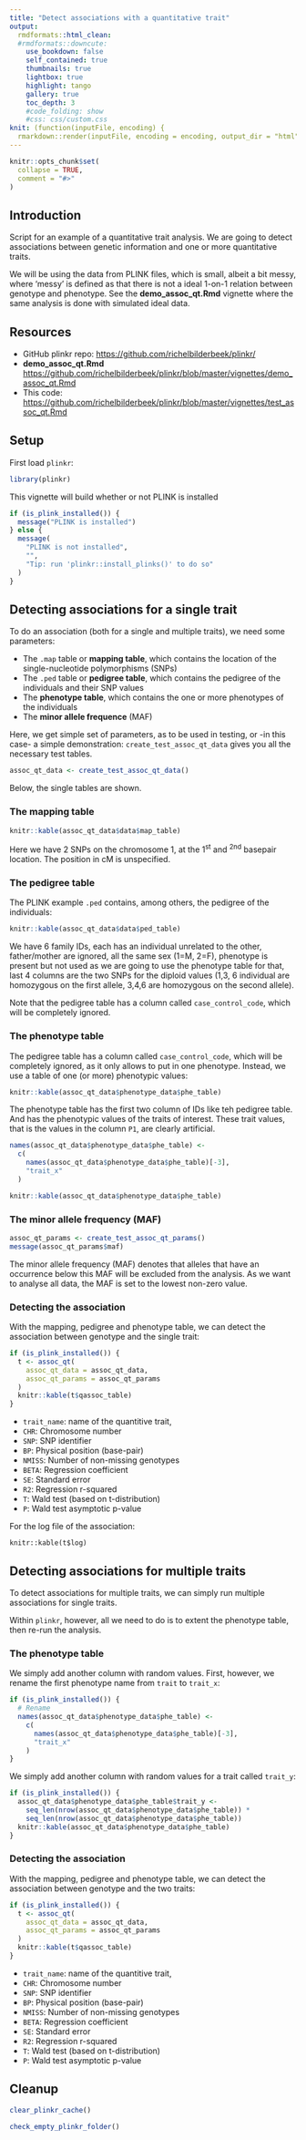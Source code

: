 ```yaml
---
title: "Detect associations with a quantitative trait"
output:
  rmdformats::html_clean:
  #rmdformats::downcute:
    use_bookdown: false
    self_contained: true
    thumbnails: true
    lightbox: true
    highlight: tango
    gallery: true
    toc_depth: 3
    #code_folding: show
    #css: css/custom.css
knit: (function(inputFile, encoding) {
  rmarkdown::render(inputFile, encoding = encoding, output_dir = "html") })
---
```


```r
knitr::opts_chunk$set(
  collapse = TRUE,
  comment = "#>"
)
```

## Introduction

Script for an example of a   quantitative trait analysis.
We are going to detect associations between genetic information
and one or more quantitative traits.

We will be using the data from PLINK files, which
is small, albeit a bit messy, where 'messy' is defined
as that there is not a ideal 1-on-1 relation between genotype
and phenotype. See the **demo_assoc_qt.Rmd** vignette
where the same analysis is done with simulated
ideal data.

## Resources

* GitHub plinkr repo: [https://github.com/richelbilderbeek/plinkr/](https://github.com/richelbilderbeek/plinkr/)
* **demo_assoc_qt.Rmd** [https://github.com/richelbilderbeek/plinkr/blob/master/vignettes/demo_assoc_qt.Rmd](https://github.com/richelbilderbeek/plinkr/blob/master/vignettes/demo_assoc_qt.Rmd)
* This code: [https://github.com/richelbilderbeek/plinkr/blob/master/vignettes/test_assoc_qt.Rmd](https://github.com/richelbilderbeek/plinkr/blob/master/vignettes/test_assoc_qt.Rmd)

## Setup

First load `plinkr`:

```r
library(plinkr)
```

This vignette will build whether or not PLINK is installed

```r
if (is_plink_installed()) {
  message("PLINK is installed")
} else {
  message(
    "PLINK is not installed",
    "",
    "Tip: run 'plinkr::install_plinks()' to do so"
  )
}
```

## Detecting associations for a single trait

To do an association (both for a single and multiple traits),
we need some parameters:

 * The `.map` table or **mapping table**, which contains the location
   of the single-nucleotide polymorphisms (SNPs)
 * The `.ped` table or **pedigree table**, which contains the pedigree
   of the individuals and their SNP values
 * The **phenotype table**, which contains the one or more phenotypes
   of the individuals
 * The **minor allele frequence** (MAF)

Here, we get simple set of parameters, as to be used in testing,
or -in this case- a simple demonstration:
`create_test_assoc_qt_data` gives you all the necessary test tables.
```r
assoc_qt_data <- create_test_assoc_qt_data()
```

Below, the single tables are shown.

### The mapping table

```r
knitr::kable(assoc_qt_data$data$map_table)
```

Here we have 2 SNPs on the chromosome 1, at the 1<sup>st</sup> and <sup>2nd</sup> basepair location.
The position in cM is unspecified.

### The pedigree table

The PLINK example `.ped` contains, among others, the pedigree of the individuals:

```r
knitr::kable(assoc_qt_data$data$ped_table)
```
We have 6 family IDs, each has an individual unrelated to the other, father/mother are ignored, all the same sex (1=M, 2=F), phenotype is present but not used as we are going to use the phenotype table for that, last 4 columns are the two SNPs for the diploid values (1,3, 6 individual are homozygous on the first allele, 3,4,6 are homozygous on the second allele).

Note that the pedigree table has a column called `case_control_code`,
which will be completely ignored.

### The phenotype table

The pedigree table has a column called `case_control_code`,
which will be completely ignored, as it only allows to put in
one phenotype. Instead, we use a table of one (or more) phenotypic
values:

```r
knitr::kable(assoc_qt_data$phenotype_data$phe_table)
```

The phenotype table has the first two column of IDs like teh pedigree table.
And has the phenotypic values of the traits of interest.
These trait values, that is the values in the column `P1`,
are clearly artificial.

```r
names(assoc_qt_data$phenotype_data$phe_table) <-
  c(
    names(assoc_qt_data$phenotype_data$phe_table)[-3],
    "trait_x"
  )
```

```r
knitr::kable(assoc_qt_data$phenotype_data$phe_table)
```

### The minor allele frequency (MAF)

```r
assoc_qt_params <- create_test_assoc_qt_params()
message(assoc_qt_params$maf)
```

The minor allele frequency (MAF) denotes that alleles that
have an occurrence below this MAF will be excluded from
the analysis. As we want to analyse all data, the MAF is
set to the lowest non-zero value.

### Detecting the association

With the mapping, pedigree and phenotype table,
we can detect the association between genotype and the single trait:

```r
if (is_plink_installed()) {
  t <- assoc_qt(
    assoc_qt_data = assoc_qt_data,
    assoc_qt_params = assoc_qt_params
  )
  knitr::kable(t$qassoc_table)
}
```

 * `trait_name`: name of the quantitive trait,
 * `CHR`: Chromosome number
 * `SNP`: SNP identifier
 * `BP`: Physical position (base-pair)
 * `NMISS`: Number of non-missing genotypes
 * `BETA`: Regression coefficient
 * `SE`: Standard error
 * `R2`: Regression r-squared
 * `T`: Wald test (based on t-distribution)
 * `P`: Wald test asymptotic p-value

For the log file of the association:

`knitr::kable(t$log)`

## Detecting associations for multiple traits

To detect associations for multiple traits,
we can simply run multiple associations for single traits.

Within `plinkr`, however,
all we need to do is to extent the phenotype table,
then re-run the analysis.

### The phenotype table

We simply add another column with random values.
First, however, we rename the first phenotype name
from `trait` to `trait_x`:
 
```r
if (is_plink_installed()) {
  # Rename
  names(assoc_qt_data$phenotype_data$phe_table) <-
    c(
      names(assoc_qt_data$phenotype_data$phe_table)[-3],
      "trait_x"
    )
}
```

We simply add another column with random values for a trait
called `trait_y`:

```r
if (is_plink_installed()) {
  assoc_qt_data$phenotype_data$phe_table$trait_y <-
    seq_len(nrow(assoc_qt_data$phenotype_data$phe_table)) *
    seq_len(nrow(assoc_qt_data$phenotype_data$phe_table))
  knitr::kable(assoc_qt_data$phenotype_data$phe_table)
}
```


### Detecting the association

With the mapping, pedigree and phenotype table,
we can detect the association between genotype and the two traits:

```r
if (is_plink_installed()) {
  t <- assoc_qt(
    assoc_qt_data = assoc_qt_data,
    assoc_qt_params = assoc_qt_params
  )
  knitr::kable(t$qassoc_table)
}
```

 * `trait_name`: name of the quantitive trait,
 * `CHR`: Chromosome number
 * `SNP`: SNP identifier
 * `BP`: Physical position (base-pair)
 * `NMISS`: Number of non-missing genotypes
 * `BETA`: Regression coefficient
 * `SE`: Standard error
 * `R2`: Regression r-squared
 * `T`: Wald test (based on t-distribution)
 * `P`: Wald test asymptotic p-value


## Cleanup

```r
clear_plinkr_cache()
```

```r
check_empty_plinkr_folder()
```